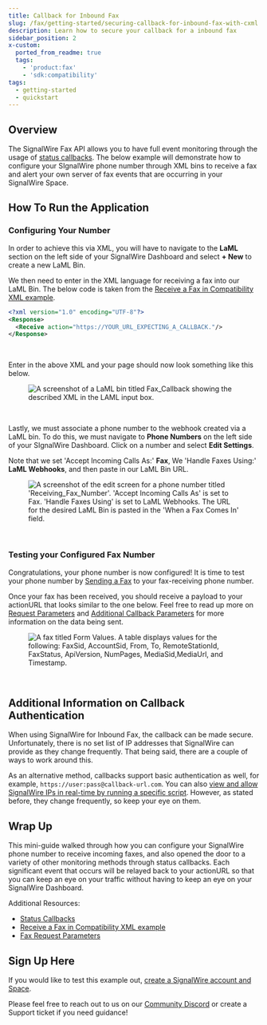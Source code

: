 ```yaml
---
title: Callback for Inbound Fax
slug: /fax/getting-started/securing-callback-for-inbound-fax-with-cxml
description: Learn how to secure your callback for a inbound fax
sidebar_position: 2
x-custom:
  ported_from_readme: true
  tags:
    - 'product:fax'
    - 'sdk:compatibility'
tags:
  - getting-started
  - quickstart
---
```


## Overview

The SignalWire Fax API allows you to have full event monitoring through the usage of [status callbacks](/compatibility-api/guides/signalwire-status-callbacks). 
The below example will demonstrate how to configure your SIgnalWire phone number through XML bins to receive a fax and alert your own server of fax events that are occurring in your SignalWire Space.

How To Run the Application
--------------------------

### Configuring Your Number

In order to achieve this via XML, you will have to navigate to the **LaML** section on the left side of your SignalWire Dashboard and select **+ New** to create a new LaML Bin.

We then need to enter in the XML language for receiving a fax into our LaML Bin. 
The below code is taken from the [Receive a Fax in Compatibility XML example](/compatibility-api/cxml/fax/receive#examples).

```xml
<?xml version="1.0" encoding="UTF-8"?>
<Response>
  <Receive action="https://YOUR_URL_EXPECTING_A_CALLBACK."/>
</Response>
```

<br/>

Enter in the above XML and your page should now look something like this below.

<figure>
  <img className="img-800" src={require("./4961672-Screen_Shot_2022-01-14_at_2.19.42_PM.webP").default} alt="A screenshot of a LaML bin titled Fax_Callback showing the described XML in the LAML input box." />
</figure>

<br/>

Lastly, we must associate a phone number to the webhook created via a LaML bin. 
To do this, we must navigate to **Phone Numbers** on the left side of your SIgnalWire Dashboard. 
Click on a number and select **Edit Settings**.

Note that we set 'Accept Incoming Calls As:' **Fax**, We 'Handle Faxes Using:' **LaML Webhooks**, and then paste in our LaML Bin URL. 

<figure>
  <img className="img-800" src={require("./dd1cbf2-Screen_Shot_2022-01-14_at_2.30.24_PM.webP").default} alt="A screenshot of the edit screen for a phone number titled 'Receiving_Fax_Number'. 'Accept Incoming Calls As' is set to Fax. 'Handle Faxes Using' is set to LaML Webhooks. The URL for the desired LaML Bin is pasted in the 'When a Fax Comes In' field." />
</figure>

<br/> 

### Testing your Configured Fax Number

Congratulations, your phone number is now configured! 
It is time to test your phone number by [Sending a Fax](/rest/compatibility-api/endpoints/send-fax) to your fax-receiving phone number.

Once your fax has been received, you should receive a payload to your actionURL that looks similar to the one below. 
Feel free to read up more on [Request Parameters](/compatibility-api/cxml/fax#request-parameters)
and [Additional Callback Parameters](/compatibility-api/cxml/fax/receive#action-callback)
for more information on the data being sent.

<figure>
  <img className="img-800" src={require("./835555f-234E38D8-D9FC-4408-B4A6-09C879749849_4_5005_c.webP").default} alt="A fax titled Form Values. A table displays values for the following: FaxSid, AccountSid, From, To, RemoteStationId, FaxStatus, ApiVersion, NumPages, MediaSid,MediaUrl, and Timestamp." />
</figure>

<br/>

Additional Information on Callback Authentication
-------------------------------------------------

When using SignalWire for Inbound Fax, the callback can be made secure. 
Unfortunately, there is no set list of IP addresses that SignalWire can provide as they change frequently. 
That being said, there are a couple of ways to work around this.

As an alternative method, callbacks support basic authentication as well, for example, `https://user:pass@callback-url.com`. 
You can also [view and allow SignalWire IPs in real-time by running a specific script](/voice/getting-started/sip/allowing-signalwire-ips-through-your-firewall). 
However, as stated before, they change frequently, so keep your eye on them.

Wrap Up
-------

This mini-guide walked through how you can configure your SignalWire phone number to receive incoming faxes, and also opened the door to a variety of other monitoring methods through status callbacks. 
Each significant event that occurs will be relayed back to your actionURL so that you can keep an eye on your traffic without having to keep an eye on your SignalWire Dashboard.

Additional Resources: 

- [Status Callbacks](/compatibility-api/guides/signalwire-status-callbacks)
- [Receive a Fax in Compatibility XML example](/compatibility-api/cxml/fax/receive#examples)
- [Fax Request Parameters](/compatibility-api/cxml/fax#request-parameters)

Sign Up Here
------------

If you would like to test this example out, [create a SignalWire account and Space](https://m.signalwire.com/signups/new?s=1).

Please feel free to reach out to us on our [Community Discord](https://discord.com/invite/F2WNYTNjuF) or create a Support ticket if you need guidance!
